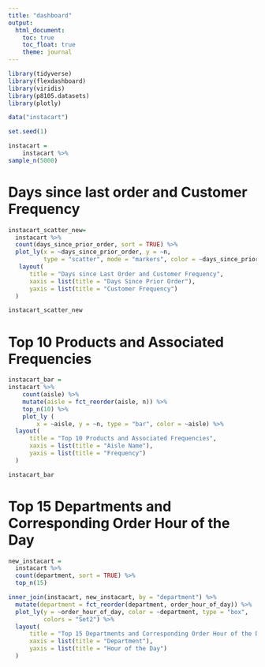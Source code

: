 ```yaml
---
title: "dashboard"
output: 
  html_document:
    toc: true
    toc_float: true
    theme: journal
---
```


```r
library(tidyverse)
library(flexdashboard)
library(viridis)
library(p8105.datasets)
library(plotly)
```

```r
data("instacart")
```

```r
set.seed(1)

instacart = 
    instacart %>%
sample_n(5000)
```

# Days since last order and Customer Frequency
```r
instacart_scatter_new=
  instacart %>% 
  count(days_since_prior_order, sort = TRUE) %>% 
  plot_ly(x = ~days_since_prior_order, y = ~n,
          type = "scatter", mode = "markers", color = ~days_since_prior_order, alpha = 0.5) %>%
   layout(
      title = "Days since Last Order and Customer Frequency", 
      xaxis = list(title = "Days Since Prior Order"), 
      yaxis = list(title = "Customer Frequency")
  )

instacart_scatter_new
```

# Top 10 Products and Associated Frequencies 
```r
instacart_bar = 
instacart %>%
    count(aisle) %>%
    mutate(aisle = fct_reorder(aisle, n)) %>%
    top_n(10) %>%
    plot_ly (
        x = ~aisle, y = ~n, type = "bar", color = ~aisle) %>%
  layout(
      title = "Top 10 Products and Associated Frequencies", 
      xaxis = list(title = "Aisle Name"), 
      yaxis = list(title = "Frequency")
  )

instacart_bar
```

# Top 15 Departments and Corresponding Order Hour of the Day 
```r
new_instacart =
  instacart %>% 
  count(department, sort = TRUE) %>% 
  top_n(15) 

inner_join(instacart, new_instacart, by = "department") %>% 
  mutate(department = fct_reorder(department, order_hour_of_day)) %>% 
  plot_ly(y = ~order_hour_of_day, color = ~department, type = "box",
          colors = "Set2") %>%
  layout(
      title = "Top 15 Departments and Corresponding Order Hour of the Day", 
      xaxis = list(title = "Department"), 
      yaxis = list(title = "Hour of the Day")
  )
```

